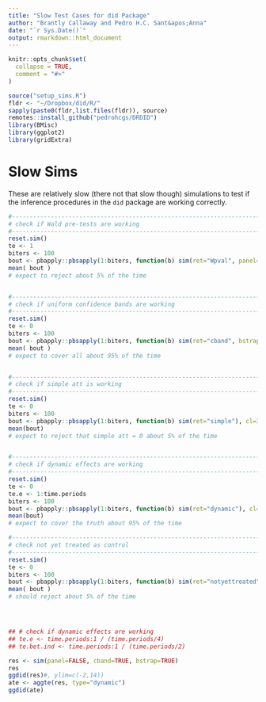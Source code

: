 ```yaml
---
title: "Slow Test Cases for did Package"
author: "Brantly Callaway and Pedro H.C. Sant&apos;Anna"
date: "`r Sys.Date()`"
output: rmarkdown::html_document
---
```


```r
knitr::opts_chunk$set(
  collapse = TRUE,
  comment = "#>"
)
```

```r
source("setup_sims.R")
fldr <- "~/Dropbox/did/R/"
sapply(paste0(fldr,list.files(fldr)), source)
remotes::install_github("pedrohcgs/DRDID")
library(BMisc)
library(ggplot2)
library(gridExtra)
```

# Slow Sims

These are relatively slow (there not that slow though) simulations to test if the inference procedures in the `did` package are working correctly.

```r
#-----------------------------------------------------------------------------
# check if Wald pre-tests are working
#-----------------------------------------------------------------------------
reset.sim()
te <- 1
biters <- 100
bout <- pbapply::pbsapply(1:biters, function(b) sim(ret="Wpval", panel=FALSE), cl=3)
mean( bout )
# expect to reject about 5% of the time


#-----------------------------------------------------------------------------
# check if uniform confidence bands are working
#-----------------------------------------------------------------------------
reset.sim()
te <- 0
biters <- 100
bout <- pbapply::pbsapply(1:biters, function(b) sim(ret="cband", bstrap=TRUE, cband=TRUE, panel=FALSE), cl=3)
mean( bout )
# expect to cover all about 95% of the time


#-----------------------------------------------------------------------------
# check if simple att is working
#-----------------------------------------------------------------------------
reset.sim()
te <- 0
biters <- 100
bout <- pbapply::pbsapply(1:biters, function(b) sim(ret="simple"), cl=3)
mean(bout)
# expect to reject that simple att = 0 about 5% of the time


#-----------------------------------------------------------------------------
# check if dynamic effects are working
#-----------------------------------------------------------------------------
reset.sim()
te <- 0
te.e <- 1:time.periods
biters <- 100
bout <- pbapply::pbsapply(1:biters, function(b) sim(ret="dynamic"), cl=3)
mean(bout)
# expect to cover the truth about 95% of the time

#-----------------------------------------------------------------------------
# check not yet treated as control
#-----------------------------------------------------------------------------
reset.sim()
te <- 0
biters <- 100
bout <- pbapply::pbsapply(1:biters, function(b) sim(ret="notyettreated", control.group="notyettreated"))
mean( bout )
# should reject about 5% of the time




## # check if dynamic effects are working
## te.e <- time.periods:1 / (time.periods/4)
## te.bet.ind <- time.periods:1 / (time.periods/2)

res <- sim(panel=FALSE, cband=TRUE, bstrap=TRUE)
res
ggdid(res)#, ylim=c(-2,14))
ate <- aggte(res, type="dynamic")
ggdid(ate)
```
